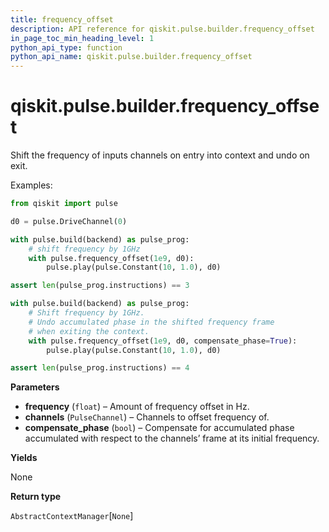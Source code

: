 ```yaml
---
title: frequency_offset
description: API reference for qiskit.pulse.builder.frequency_offset
in_page_toc_min_heading_level: 1
python_api_type: function
python_api_name: qiskit.pulse.builder.frequency_offset
---
```


# qiskit.pulse.builder.frequency\_offset

<Function id="qiskit.pulse.builder.frequency_offset" name="frequency_offset" isDedicatedPage={true} github="https://github.com/qiskit/qiskit/tree/stable/0.20/qiskit/pulse/builder.py" signature="frequency_offset(frequency, *channels, compensate_phase=False)">
  Shift the frequency of inputs channels on entry into context and undo on exit.

  Examples:

  ```python
  from qiskit import pulse

  d0 = pulse.DriveChannel(0)

  with pulse.build(backend) as pulse_prog:
      # shift frequency by 1GHz
      with pulse.frequency_offset(1e9, d0):
          pulse.play(pulse.Constant(10, 1.0), d0)

  assert len(pulse_prog.instructions) == 3

  with pulse.build(backend) as pulse_prog:
      # Shift frequency by 1GHz.
      # Undo accumulated phase in the shifted frequency frame
      # when exiting the context.
      with pulse.frequency_offset(1e9, d0, compensate_phase=True):
          pulse.play(pulse.Constant(10, 1.0), d0)

  assert len(pulse_prog.instructions) == 4
  ```

  **Parameters**

  *   **frequency** (`float`) – Amount of frequency offset in Hz.
  *   **channels** (`PulseChannel`) – Channels to offset frequency of.
  *   **compensate\_phase** (`bool`) – Compensate for accumulated phase accumulated with respect to the channels’ frame at its initial frequency.

  **Yields**

  None

  **Return type**

  `AbstractContextManager`\[`None`]
</Function>

